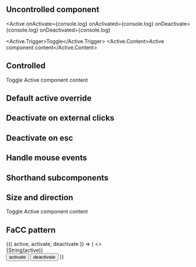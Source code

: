 <!-- eslint-disable no-console -->


<Meta title='Components/Active' />

<DocsTitle title='Active' experimental />

## Uncontrolled component

<Active
  onActivate={console.log}
  onActivated={console.log}
  onDeactivate={console.log}
  onDeactivated={console.log}
>
  <Active.Trigger>Toggle</Active.Trigger>
  <Active.Content>Active component content</Active.Content>
</Active>

## Controlled

<Active activate={console.log}>
  <Active.Trigger>Toggle</Active.Trigger>
  <Active.Content>Active component content</Active.Content>
</Active>

## Default active override

<Active Trigger='Toggle' Content='Active component content' defaultActive />

## Deactivate on external clicks

<Active Trigger='Toggle' Content='Active component content' clickEvents />

## Deactivate on esc

<Active Trigger='Toggle' Content='Active component content' escEvents />

## Handle mouse events

<Active Trigger='Toggle' Content='Active component content' mouseEvents />

## Shorthand subcomponents

<Active Trigger='Toggle' Content='Active component content' />

## Size and direction

<Active size='sm' direction='up'>
  <Active.Trigger>Toggle</Active.Trigger>
  <Active.Content>Active component content</Active.Content>
</Active>

## FaCC pattern

<Active>
  {({ active, activate, deactivate }) => (
    <>
      <div>{String(active)}</div>
      <button type='button' onClick={activate}>
        activate
      </button>
      <button type='button' onClick={deactivate}>
        deactivate
      </button>
    </>
  )}
</Active>

